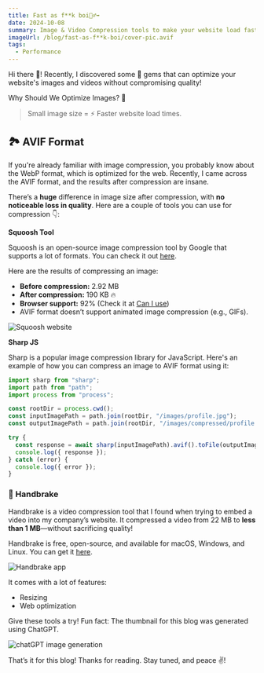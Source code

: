 ```yaml
---
title: Fast as f**k boi🏃‍♂️‍➡️
date: 2024-10-08
summary: Image & Video Compression tools to make your website load faster
imageUrl: /blog/fast-as-f**k-boi/cover-pic.avif
tags:
  - Performance
---
```


Hi there 👋! Recently, I discovered some 💎 gems that can optimize your website's images and videos without compromising quality!

Why Should We Optimize Images? 🤔

> Small image size = ⚡ Faster website load times.

<H2>🏞️ AVIF Format</H2>

If you're already familiar with image compression, you probably know about the WebP format, which is optimized for the web. Recently, I came across the AVIF format, and the results after compression are insane.

There’s a **huge** difference in image size after compression, with **no noticeable loss in quality**. Here are a couple of tools you can use for compression 👇:

**Squoosh Tool**

Squoosh is an open-source image compression tool by Google that supports a lot of formats. You can check it out [here](https://squoosh.app/).

Here are the results of compressing an image:

- **Before compression:** 2.92 MB
- **After compression:** 190 KB 🔥
- **Browser support:** 92% (Check it at [Can I use](https://caniuse.com/?search=avif))
- AVIF format doesn’t support animated image compression (e.g., GIFs).

![Squoosh website](/blog/fast-as-f**k-boi/squoosh.avif)

**Sharp JS**

Sharp is a popular image compression library for JavaScript. Here's an example of how you can compress an image to AVIF format using it:

```javascript title="compress.js"
import sharp from "sharp";
import path from "path";
import process from "process";

const rootDir = process.cwd();
const inputImagePath = path.join(rootDir, "/images/profile.jpg");
const outputImagePath = path.join(rootDir, "/images/compressed/profile.avif");

try {
  const response = await sharp(inputImagePath).avif().toFile(outputImagePath);
  console.log({ response });
} catch (error) {
  console.log({ error });
}
```

### 🎥 Handbrake

Handbrake is a video compression tool that I found when trying to embed a video into my company’s website. It compressed a video from 22 MB to **less than 1 MB**—without sacrificing quality!

Handbrake is free, open-source, and available for macOS, Windows, and Linux. You can get it [here](https://handbrake.fr/).

![Handbrake app](/blog/fast-as-f**k-boi/handbrake.avif)

It comes with a lot of features:

- Resizing
- Web optimization

Give these tools a try! Fun fact: The thumbnail for this blog was generated using ChatGPT.

![chatGPT image generation](/blog/fast-as-f**k-boi/chatgpt.avif)

That’s it for this blog! Thanks for reading. Stay tuned, and peace ✌️!
